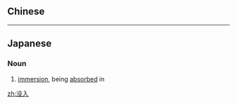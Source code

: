 {{also|沒入}}
==Chinese==
{{zh-see|沒入}}

----

==Japanese==
{{ja-kanjitab|没|入}}

===Noun===
{{ja-noun|ぼつにゅう}}

# [[immersion]], being [[absorb]]ed in

[[zh:没入]]